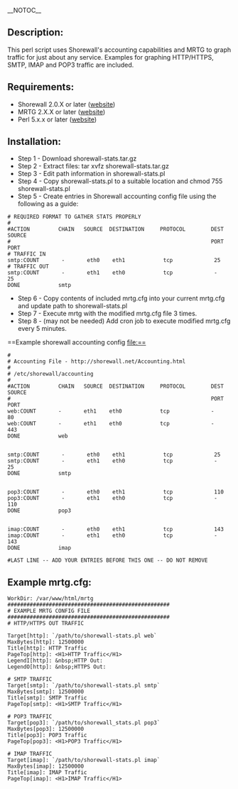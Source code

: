 __NOTOC__

==Description:==
This perl script uses Shorewall's accounting capabilities and MRTG to graph traffic for just about any service. Examples for graphing HTTP/HTTPS, SMTP, IMAP and POP3 traffic are included. 

==Requirements:==
* Shorewall 2.0.X or later ([http://www.shorewall.net/ website])
* MRTG 2.X.X or later ([http://people.ee.ethz.ch/%7Eoetiker/webtools/mrtg/ website])
* Perl 5.x.x or later ([http://www.perl.com/ website])

==Installation:==
* Step 1 - Download shorewall-stats.tar.gz
* Step 2 - Extract files:   tar xvfz shorewall-stats.tar.gz
* Step 3 - Edit path information in shorewall-stats.pl
* Step 4 - Copy shorewall-stats.pl to a suitable location and chmod 755 shorewall-stats.pl
* Step 5 - Create entries in Shorewall accounting config file using the following as a guide: 
<pre>
# REQUIRED FORMAT TO GATHER STATS PROPERLY
#
#ACTION         CHAIN   SOURCE  DESTINATION     PROTOCOL        DEST            SOURCE
#                                                               PORT            PORT
# TRAFFIC IN
smtp:COUNT       -       eth0    eth1            tcp             25
# TRAFFIC OUT
smtp:COUNT       -       eth1    eth0            tcp             -               25
DONE            smtp
</pre>

* Step 6 - Copy contents of included mrtg.cfg into your current mrtg.cfg and update path to shorewall-stats.pl
* Step 7 - Execute mrtg with the modified mrtg.cfg file 3 times.
* Step 8 - (may not be needed) Add cron job to execute modified mrtg.cfg every 5 minutes. 

==Example shorewall accounting config file:==

<pre>
#
# Accounting File - http://shorewall.net/Accounting.html
#
# /etc/shorewall/accounting
#
#ACTION         CHAIN   SOURCE  DESTINATION     PROTOCOL        DEST            SOURCE
#                                                               PORT            PORT
web:COUNT       -       eth1    eth0            tcp             -               80
web:COUNT       -       eth1    eth0            tcp             -               443
DONE            web


smtp:COUNT       -       eth0    eth1            tcp             25
smtp:COUNT       -       eth1    eth0            tcp             -               25
DONE            smtp


pop3:COUNT       -       eth0    eth1            tcp             110
pop3:COUNT       -       eth1    eth0            tcp             -               110
DONE            pop3


imap:COUNT       -       eth0    eth1            tcp             143
imap:COUNT       -       eth1    eth0            tcp             -               143
DONE            imap

#LAST LINE -- ADD YOUR ENTRIES BEFORE THIS ONE -- DO NOT REMOVE
</pre>

==Example mrtg.cfg:==
<pre>
WorkDir: /var/www/html/mrtg
###################################################
# EXAMPLE MRTG CONFIG FILE
###################################################
# HTTP/HTTPS OUT TRAFFIC

Target[http]: `/path/to/shorewall-stats.pl web`
MaxBytes[http]: 12500000
Title[http]: HTTP Traffic
PageTop[http]: <H1>HTTP Traffic</H1>
LegendI[http]: &nbsp;HTTP Out:
LegendO[http]: &nbsp;HTTPS Out:

# SMTP TRAFFIC
Target[smtp]: `/path/to/shorewall-stats.pl smtp`
MaxBytes[smtp]: 12500000
Title[smtp]: SMTP Traffic
PageTop[smtp]: <H1>SMTP Traffic</H1>

# POP3 TRAFFIC
Target[pop3]: `/path/to/shorewall_stats.pl pop3`
MaxBytes[pop3]: 12500000
Title[pop3]: POP3 Traffic
PageTop[pop3]: <H1>POP3 Traffic</H1>

# IMAP TRAFFIC
Target[imap]: `/path/to/shorewall-stats.pl imap`
MaxBytes[imap]: 12500000
Title[imap]: IMAP Traffic
PageTop[imap]: <H1>IMAP Traffic</H1>
</pre>